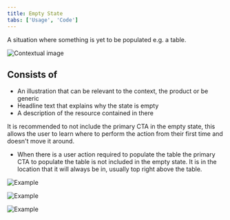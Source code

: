 ```yaml
---
title: Empty State
tabs: ['Usage', 'Code']
---
```


<PageDescription>

A situation where something is yet to be populated e.g. a table.

</PageDescription>

<Row>
  <Column colLg={8}>

![Contextual image](images/0.png)

  </Column>
</Row>

## Consists of
- An illustration that can be relevant to the context, the product or be generic
- Headline text that explains why the state is empty
- A description of the resource contained in there 

It is recommended to not include the primary CTA in the empty state, this
allows the user to learn where to perform the action from their first time
and doesn't move it around. 

- When there is a user action required to populate the table the primary CTA to
  populate the table is not included in the empty state. It is in the location
  that it will always be in, usually top right above the table. 

<Row>
 <Column colLg={8}>

![Example](images/1.png)

 </Column>
</Row>
<Row>
 <Column colMd={6} colLg={6}>

![Example](images/2.png)

 </Column>
</Row>
<Row>
 <Column colMd={4} colLg={4}>

![Example](images/3.png)

 </Column>
</Row>
